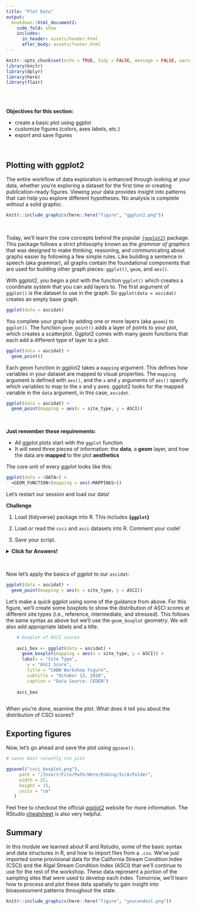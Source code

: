 ```yaml
---
title: "Plot Data"
output: 
  bookdown::html_document2:
    code_fold: show
    includes:
      in_header: assets/header.html
      after_body: assets/footer.html
---
```


```r

knitr::opts_chunk$set(echo = TRUE, tidy = FALSE, message = FALSE, warning = FALSE)
library(knitr)
library(dplyr)
library(here)
library(flair)

```

<br>
<br>

:::obj

 **Objectives for this section:**
 
 - create a basic plot using ggplot
 - customize figures (colors, axes labels, etc.)
 - export and save figures
 
:::

<br>

## Plotting with ggplot2

The entire workflow of data exploration is enhanced through looking at your data, whether you’re exploring a dataset for the first time or creating publication-ready figures. Viewing your data provides insight into patterns that can help you explore different hypotheses. No analysis is complete without a solid graphic.

```r
knitr::include_graphics(here::here("figure", "ggplot2.png"))
```

<br>

Today, we'll learn the core concepts behind the popular [`{ggplot2}`](https://ggplot2.tidyverse.org/reference/ggplot2-package.html) package. This package follows a strict philosophy known as the *grammar of graphics* that was designed to make thinking, reasoning, and communicating about graphs easier by following a few simple rules.  Like building a sentence in speech (aka grammar), all graphs contain the foundational components that are used for building other graph pieces: `ggplot()`, `geom`, and `aes()`.  

With ggplot2, you begin a plot with the function `ggplot()` which creates a coordinate system that you can add layers to. The first argument of `ggplot()` is the dataset to use in the graph. So `ggplot(data = ascidat)` creates an empty base graph.

```r
ggplot(data = ascidat)
```

You complete your graph by adding one or more layers (aka `geoms`) to `ggplot()`. The function `geom_point()` adds a layer of points to your plot, which creates a scatterplot. Ggplot2 comes with many geom functions that each add a different type of layer to a plot.

```r
ggplot(data = ascidat) +
  geom_point()
```

Each geom function in ggplot2 takes a `mapping` argument. This defines how variables in your dataset are mapped to visual properties. The `mapping` argument is defined with `aes()`, and the `x` and `y` arguments of `aes()` specify which variables to map to the x and y axes. ggplot2 looks for the mapped variable in the `data` argument, in this case, `ascidat`.

```r
ggplot(data = ascidat) +
  geom_point(mapping = aes(x = site_type, y = ASCI))
```

<br>

**Just remember these requirements:**

* All ggplot plots start with the `ggplot` function
* It will need three pieces of information: the **data**, a **geom** layer, and how the data are **mapped** to the plot **aesthetics**

The core unit of every *ggplot* looks like this:

```r
ggplot(data = <DATA>) + 
  <GEOM_FUNCTION>(mapping = aes(<MAPPINGS>))
```

Let's restart our session and load our data!

:::challenge

**Challenge**  

1. Load {tidyverse} package into R. This includes **{`ggplot`}**

1. Load or read the `csci` and `asci` datasets into R. Comment your code!

1. Save your script.

:::

<details>
  <summary class="challenge-ans-title">**Click for Answers!**</summary>
  <div class="challenge-ans-body">
```r

# load the library
library(tidyverse)

# Load CSCI and ASCI datasets.
cscidat <- read_csv('data/cscidat.csv')
ascidat <- read_csv('data/ascidat.csv')

# check environment, both are there!

```
  
  </div>
</details>
 
<br>

Now let's apply the basics of *ggplot* to our `ascidat`:

```r

ggplot(data = ascidat) +
  geom_point(mapping = aes(x = site_type, y = ASCI))

```

Let's make a quick ggplot using some of the guidance from above. For this figure, we'll create some boxplots to show the distribution of ASCI scores at different site types (i.e., reference, intermediate, and stressed).  This follows the same syntax as above but we'll use the `geom_boxplot` geometry. We will also add appropriate labels and a title.

```r
    
    # boxplot of ASCI scores
    
    asci_box <- ggplot(data = ascidat) +
      geom_boxplot(mapping = aes(x = site_type, y = ASCI)) +
      labs(x = "Site Type",
        y = "ASCI Score",
        title = "CABW Workshop Figure",
        subtitle = "October 13, 2020",
        caption = "Data Source: CEDEN")
    
    asci_box
    
```

When you're done, examine the plot. What does it tell you about the distribution of CSCI scores?

## Exporting figures

Now, let's go ahead and save the plot using `ggsave()`.

```r

# saves most recently run plot

ggsave(("csci_boxplot.png"),
     path = "/Insert/File/Path/Here/Ending/In/A/Folder",
     width = 25,
     height = 15,
     units = "cm"
   )

```

Feel free to checkout the official [ggplot2](https://ggplot2.tidyverse.org/reference/ggplot2-package.html) website for more information.  The RStudio [cheatsheet](https://www.rstudio.com/wp-content/uploads/2015/03/ggplot2-cheatsheet.pdf) is also very helpful. 

## Summary

In this module we learned about R and Rstudio, some of the basic syntax and data structures in R, and how to import files from a `.csv`.  We've just imported some provisional data for the California Stream Condition Index (CSCI) and the Algal Stream Condition Index (ASCI) that we'll continue to use for the rest of the workshop.  These data represent a portion of the sampling sites that were used to develop each index. Tomorrow, we'll learn how to process and plot these data spatially to gain insight into bioassessment patterns throughout the state.

```r
knitr::include_graphics(here::here("figure", "youcandoit.png"))
```
